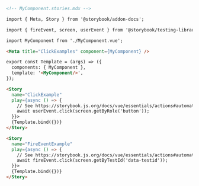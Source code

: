 ```md
<!-- MyComponent.stories.mdx -->

import { Meta, Story } from '@storybook/addon-docs';

import { fireEvent, screen, userEvent } from '@storybook/testing-library';

import MyComponent from './MyComponent.vue';

<Meta title="ClickExamples" component={MyComponent} />

export const Template = (args) => ({
  components: { MyComponent },
  template: '<MyComponent/>',
});

<Story
  name="ClickExample"
  play={async () => {
    // See https://storybook.js.org/docs/vue/essentials/actions#automatically-matching-args to learn how to setup logging in the Actions panel
    await userEvent.click(screen.getByRole('button'));
  }}>
  {Template.bind({})}
</Story>

<Story
  name="FireEventExample"
  play={async () => {
    // See https://storybook.js.org/docs/vue/essentials/actions#automatically-matching-args to learn how to setup logging in the Actions panel
    await fireEvent.click(screen.getByTestId('data-testid'));
  }}>
  {Template.bind({})}
</Story>
```